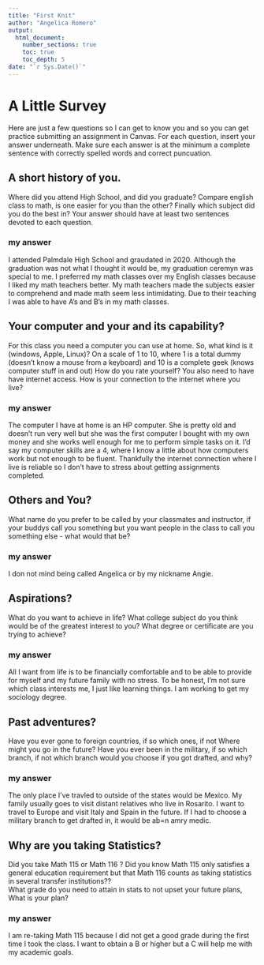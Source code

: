 ```yaml
---
title: "First Knit"
author: "Angelica Romero"
output: 
  html_document:
    number_sections: true
    toc: true
    toc_depth: 5
date: "`r Sys.Date()`"   
---
```


# A Little Survey

Here are just a few questions so I can get to know you and so you can get practice submitting an assignment in Canvas.  For each question, insert your answer underneath. Make sure each answer is at the minimum a complete sentence with correctly spelled words and correct puncuation. 

## A short history of you.  
Where did you attend High School, and did you graduate? Compare english class to math, is one easier for you than the other? Finally which subject did you do the best in? Your answer should have at least two sentences devoted to each question.  
  
### my answer     
I attended Palmdale High School and graudated in 2020. Although the graduation was not what I thought it would be, my graduation ceremyn was special to me. I preferred my math classes over my English classes because I liked my math teachers better. My math teachers made the subjects easier to comprehend and made math seem less intimidating. Due to their teaching I was able to have A's and B's in my math classes. 

     


## Your computer and your and its capability?  
 For this class  you need a computer you can use at home.  So, what kind is it (windows, Apple, Linux)?  On a scale of 1 to 10, where 1 is a total dummy (doesn't know a mouse from a keyboard) and 10 is a complete geek (knows computer stuff in and out) How do you rate yourself?  You also need to have have internet access. How is your connection to the internet where you live?

### my answer   
The computer I have at home is an HP computer. She is pretty old and doesn't run very well but she was the first computer I bought with my own money and she works well enough for me to perform simple tasks on it. I'd say my computer skills are a 4, where I know a little about how computers work but not enough to be fluent. Thankfully the internet connection where I live is reliable so I don't have to stress about getting assignments completed.   
   

## Others and You?   
What name do you prefer to be called by your classmates and instructor, if your buddys call you something but you want people in the class to call you something else - what would that be? 

### my answer     
I don not mind being called Angelica or by my nickname Angie.  
   
 




## Aspirations?   
What do you want to achieve in life?  What college subject do you think would be of the greatest interest to you? What degree or certificate are you trying to achieve?

### my answer     
All I want from life is to be financially comfortable and to be able to provide for myself and my future family with no stress. To be honest, I'm not sure which class interests me, I just like learning things. I am working to get my sociology degree.  
   
 




## Past adventures?  
Have you ever gone to foreign countries, if so which ones, if not Where might you go in the future?  Have you ever been in the military, if so which branch, if not which branch would you choose if you got drafted, and why?

### my answer     
 The only place I've travled to outside of the states would be Mexico. My family usually goes to visit distant relatives who live in Rosarito. I want to travel to Europe and visit Italy and Spain in the future. If I had to choose a military branch to get drafted in, it would be ab=n amry medic.
   
  




## Why are you taking Statistics?  
Did you take Math 115 or Math 116 ?  Did you know Math 115 only satisfies a general education requirement but that Math 116 counts as taking statistics in several transfer institutions??  
What grade do you need to attain in stats to not upset your future plans, What is your plan?  
 

### my answer     
I am re-taking Math 115 because I did not get a good grade during the first time I took the class. I want to obtain a B or higher but a C will help me with my academic goals.   
   
 






  




